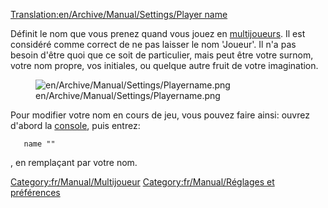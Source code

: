 [[Translation:en/Archive/Manual/Settings/Player name]]


{{fr/Note|Les nouvelles versions appellent cette option <code>client_name</code>}}
Définit le nom que vous prenez quand vous jouez en [[fr/Manual/Multijoueurs|multijoueurs]]. Il est considéré comme correct de ne pas laisser le nom 'Joueur'. Il n'a pas besoin d'être quoi que ce soit de particulier, mais peut être votre surnom, votre nom propre, vos initiales, ou quelque autre fruit de votre imagination.

[[File:en/Archive/Manual/Settings/Playername.png]]

Pour modifier votre nom en cours de jeu, vous pouvez faire ainsi:
ouvrez d'abord la [[fr/Manual/Console|console]], puis entrez:
    name "<votre_nouveau_nom>"
, en remplaçant <votre_nouveau_nom> par votre nom.

[[Category:fr/Manual/Multijoueur]]
[[Category:fr/Manual/Réglages et préférences]]
{{fr/Amorce}}